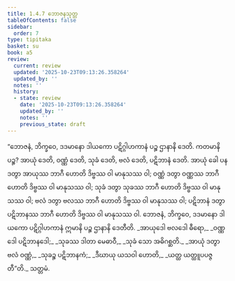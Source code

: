 ```yaml
---
title: 1.4.7 ဘောဇနသုတ္တ
tableOfContents: false
sidebar:
  order: 7
type: tipitaka
basket: su
book: a5
review:
  current: review
  updated: '2025-10-23T09:13:26.358264'
  updated_by: ''
  notes: ''
  history:
  - state: review
    date: '2025-10-23T09:13:26.358264'
    updated_by: ''
    notes: ''
    previous_state: draft
---
```



<ReviewStatus review={frontmatter.review} showDetails={true} />

<HypothesisAnnotation frontmatter={frontmatter} />

<DynamicBreadcrumb />

<Division number="37" book="a5" e="ch" v="16" p="35">

<Paragraph number="192" book="a5">
“ဘောဇနံ, ဘိက္ခဝေ, ဒဒမာနော ဒါယကော ပဋိဂ္ဂါဟကာနံ ပဉ္စ ဌာနာနိ ဒေတိ. ကတမာနိ ပဉ္စ? အာယုံ ဒေတိ, ဝဏ္ဏံ ဒေတိ, သုခံ ဒေတိ, ဗလံ ဒေတိ, ပဋိဘာနံ ဒေတိ. အာယုံ ခေါ ပန ဒတွာ အာယုဿ ဘာဂီ ဟောတိ ဒိဗ္ဗဿ ဝါ မာနုသဿ ဝါ; ဝဏ္ဏံ ဒတွာ ဝဏ္ဏဿ ဘာဂီ ဟောတိ ဒိဗ္ဗဿ ဝါ မာနုသဿ ဝါ; သုခံ ဒတွာ သုခဿ ဘာဂီ ဟောတိ ဒိဗ္ဗဿ ဝါ မာနုသဿ ဝါ; ဗလံ ဒတွာ ဗလဿ ဘာဂီ ဟောတိ ဒိဗ္ဗဿ ဝါ မာနုသဿ ဝါ; ပဋိဘာနံ ဒတွာ ပဋိဘာနဿ ဘာဂီ ဟောတိ ဒိဗ္ဗဿ ဝါ မာနုသဿ ဝါ. ဘောဇနံ, ဘိက္ခဝေ, ဒဒမာနော ဒါယကော ပဋိဂ္ဂါဟကာနံ ဣမာနိ ပဉ္စ ဌာနာနိ ဒေတီတိ.
</Paragraph>

<Paragraph number="193" type="verses" book="a5">
_အာယုဒေါ ဗလဒေါ ဓီရော,_  
_ဝဏ္ဏဒေါ ပဋိဘာနဒေါ;_  
_သုခဿ ဒါတာ မေဓာဝီ,_  
_သုခံ သော အဓိဂစ္ဆတိ._  

</Paragraph>

<Paragraph number="194" type="verses" book="a5">
_အာယုံ ဒတွာ ဗလံ ဝဏ္ဏံ,_  
_သုခဉ္စ ပဋိဘာနကံ;_  
_ဒီဃာယု ယသဝါ ဟောတိ,_  
_ယတ္ထ ယတ္ထူပပဇ္ဇတီ”တိ._  


</Paragraph>
</Division>

<Paragraph number="195" type="center" book="a5">
သတ္တမံ.
</Paragraph>